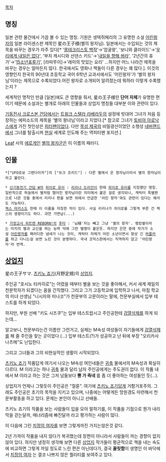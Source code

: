 [[목차]]

== 명칭 ==
일본 관련 물건에서 가끔 볼 수 있는 명칭. 기원은 생텍쥐페리의 그 유명한 소설 [[어린왕자]]의 일본 라이센스판 제목인 星の王子様(별의 왕자님). 일본에서는 수입되는 것의 제목을 바꾸는 경우가 자주 있다[* '[[몽테크리스토 백작]]'→'암굴왕', '보니와 클라이드'→'[[우리에게 내일은 없다]]', '부치 캐시디와 선댄스 키드'→'[[내일을 향해 쏴라]]', '2년간의 휴가'→'[[15소년표류기]]', [라따뚜이]→'레미의 맛있는 요리' ...하지만 어느 나라건  제목을 바꾸는 경우는 얼마든지 많다. 한국에서도 영화나 책들이 다른 경우는 꽤 많다.]. 이것의 영향인지 한국의 90년대 초등학교 국어 6학년 교과서에서도 '어린왕자'가 '별의 왕자님'이라는 제목으로 수록되었다.어린 왕자로 소개되어 알려졌는데 뭐하러 이렇게 수록했는지 ?

세계적인 명작인 만큼 [일본]에도 큰 영향을 줘서, 星の王子様란 '''단어 자체'''가 유명한 편이기 때문에 소설과는 별개로 아래의 인물들과 상업지 명칭들 대부분 이와 관련이 있다.

[[기동전사 크로스본 건담]]에서는 [[트윙크 스텔라 라베라두]]의 설정에 빗대어 그녀가 처음 등장하는 에피소드의 제목을 '별의 왕녀님'이라고 지었다.[* 참고로 그녀가 [[토비아 아로낙스]]에게 가진 첫인상은 [[피터팬]]이었다. 다만 [[목성 제국]]의 비밀광산이었던 소행성 [[네버랜드]]에서 그녀를 탈출시켜 [[현실]] 세계로 인도해 주는 역피터팬 포지션.]

[[Leaf]] 사의 [[에로게]]인 [[별의 왕자군]]은 이 이름의 패러디.

== 인물 ==
 *["UFO로보 그렌다이저"]의 ["듀크 프리드"] : 다른 별에서 온 왕자님이라서 별의 왕자님이라고 불린다.

 * [[신기동전기 건담 W]]의 [[히이로 유이]] : [[리리나 도리안]]이 한때 [[히이로 유이]]를 지칭했던 명칭. 
 일반적으로 하늘에서 별처럼 떨어진 왕자님이란 의미에서 붙은 걸로 생각되나, 캐릭터 특별편으로 나온 것들 중에서 리리나 편을 보면 위에서 언급한 '어린 왕자'와도 관련이 있다는 해석도 가능하다.
 [[젝스 마키스]]도 한때 이 이름을 자칭한 적이 있다. 사실 리리나가 히이로를 그렇게 부른 건 젝스의 영향이기도 하다. 과연 가면남(...)

 * [[가정교사 히트맨 REBORN!]]의 [[후타]] : '님様'자는 빼고 그냥 '별의 왕자'. 랭킹별이라는 미지의 별과 교신을 하는 능력 덕에 그런 별명이 붙은듯. 하지만 은연 중에 작가가 소설 [[어린왕자]]를 패러디한 냄새가 나는 것이, 캐릭터 자체가 어린 소년이면서 항상 긴 [[머플러]]를 하고 다니는걸 보면 노린 것이 분명하다. 국내 코믹스판에서는 직역하지 않고 '어린왕자'라 번역.

== [[상업지]] ==
星の王子サマ. [[츠키노 죠기]](月野定規)의 [[상업지]].

주인공 "호시노 타카히로"는 어렸을 때부터 별을 보는 것을 좋아해서, 커서 세계 제일의 천문학자가 되겠다는 꿈을 간직했다. 그리고 그가 고등학교에 입학하고 나서, 마침 학교의 미녀 선생님 "니시자와 미나코"가 천문부의 고문이라는 말에, 천문부실에서 입부 테스트를 하게 되었다.

하지만, 부원 선배 "키도 시즈쿠"는 입부 테스트랍시고 주인공한테 [[검열삭제]]를 하게 되는데…

알고보니, 천문부라는건 이름만 그런거고, 실체는 M속성 여성들이 자기들에게 [[검열삭제]]를 해 줄 주인을 찾는 곳이었다.(…) 입부 테스트(?)가 성공하고 난 뒤에 부장 "오리카사 나츠메"도 난입한다.

그리고 그녀들과 그의 비현실적인 생활이 시작되었다. 

[[츠키노 죠기]] 작품답게 여기서 나오는 M속성 여인네들은 [[귀축]] 물에서의 M속성과 확실히 다르다. M 이라고는 하나 [[귀축]] 물과 달리 남자 주인공에게는 주도권이 없다. 이 작품 내에서 M 이라고 하는 것은 그저 남들보다 '''뿅 가 죽네''' 를 좀 더 좋아하는 여성들인 듯(...).

상업지가 언제나 그렇듯이 주인공은 "절륜". 여기에 [[츠키노 죠기]]답게 거함거포주의. 그래도 주인공은 초기의 목적을 지키고 있으며, 나중에는 어떻게든 망원경도 마련해서 천문부활동을 하고 있다. 문제는 본인이 아니고 선배들.

츠키노 죠기의 작품을 보는 사람들이 입을 모아 말하기를, 이 작품을 기점으로 뭔가 내리막을 걷는달까, 매너리즘에 빠진달까 라고 평가하는 사람이 많다. 

이 다음에 그린 [[치정의 여자]]를 보면 그렇게까진 가지는않은것 같다. 

2년 가까이 작품을 내지 않다가 복귀했는데 장편이 아니라서 사람들이 까는 경향이 없지 않아 있다. 하지만 냉정히 생각해 보면 다른 [[상업지]] 작가들이 평균적으로 책을 내는 속도에 비교하면 그렇게 까일 정도로 느린 편은 아닌데다가, 결국 '''꼴릿함'''이 생명인 이 바닥에서 [[치정의 여자]] 는 결코 나쁘지 않은 퀄리티를 보여주고 있다.

